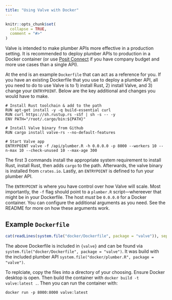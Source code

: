 ```yaml
---
title: "Using Valve with Docker"
---
```


```r
knitr::opts_chunk$set(
  collapse = TRUE,
  comment = "#>"
)
```

Valve is intended to make plumber APIs more effective in a production setting. It is recommended to deploy plumber APIs to production in a Docker container (or use [Posit Connect](https://posit.co/products/enterprise/connect/) if you have company budget and more use cases than a single API).

At the end is an example `Dockerfile` that can act as a reference for you. If you have an existing Dockerfile that you use to deploy a plumber API, all you need to do to use Valve is to 1) install Rust, 2) install Valve, and 3) change your `ENTRYPOINT`. Below are the key additional and changes you would have to make.

```docker
# Install Rust toolchain & add to the path
RUN apt-get install -y -q build-essential curl
RUN curl https://sh.rustup.rs -sSf | sh -s -- -y
ENV PATH="/root/.cargo/bin:${PATH}"

# Install Valve binary from Github
RUN cargo install valve-rs --no-default-features

# Start Valve app
ENTRYPOINT valve -f /api/plumber.R -h 0.0.0.0 -p 8000 --workers 10 --n-max 10 --check-unused 10 --max-age 300
```

The first 3 commands install the appropriate system requirement to install Rust, install Rust, then adds `cargo` to the path. Afterwards, the valve binary is installed from `crates.io`. Lastly, an `ENTRYPOINT` is defined to fun your plumber API. 

The `ENTRYPOINT` is where you have control over how Valve will scale. Most importantly, the `-f` flag should point to a `plumber.R` script—whereever that might be in your Dockerfile. The host _must_ be `0.0.0.0` for a Docker container. You can configure the additional arguments as you need. See the README for more on how these arguments work. 

## Example `Dockerfile`

```r
cat(readLines(system.file("docker/Dockerfile", package = "valve")), sep = "\n")
```
The above Dockerfile is included in `{valve}` and can be found via `system.file("docker/Dockerfile", package = "valve")`. It was build with the included plumber API `system.file("docker/plumber.R", package = "valve")`.

To replciate, copy the files into a directory of your choosing. Ensure Docker desktop is open. Then build the container with `docker build -t valve:latest .`. Then you can run the container with: 

```shell
docker run -p 8000:8000 valve:latest
```
